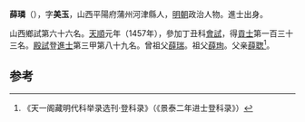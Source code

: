 '''薛璘'''（{{bd|1430年||？}}），字'''美玉'''，山西平陽府蒲州河津縣人，[[明朝|明朝]]政治人物。進士出身。

山西鄉試第六十六名。[[天顺_(明朝)|天順]]元年（1457年），參加丁丑科[[會試|會試]]，得[[貢士|貢士]]第一百三十三名。[[殿試|殿試]]登[[進士|進士]]第三甲第八十九名。曾祖父[[薛瑞|薛瑞]]。祖父[[薛珣|薛珣]]。父亲[[薛聦|薛聦]]<ref>《天一阁藏明代科举录选刊·登科录》（《景泰二年进士登科录》）</ref>。

==参考==
{{reflist}}
{{明朝人物小作品}}
{{天順元年丁丑科殿試金榜}}